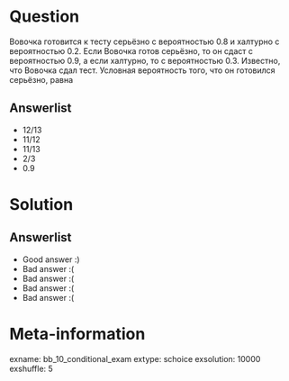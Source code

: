 Question
========

Вовочка готовится к тесту серьёзно с вероятностью $0.8$ и халтурно с вероятностью $0.2$. 
Если Вовочка готов серьёзно, то он сдаст с вероятностью $0.9$, а если халтурно, то с вероятностью $0.3$.
Известно, что Вовочка сдал тест. Условная вероятность того, что он готовился серьёзно, равна 

Answerlist
----------
*  $12/13$
*  $11/12$
*  $11/13$
*  $2/3$
*  $0.9$

Solution
========

Answerlist
----------
*  Good answer :)
*  Bad answer :(
*  Bad answer :(
*  Bad answer :(
*  Bad answer :(

Meta-information
================
exname: bb_10_conditional_exam
extype: schoice
exsolution: 10000
exshuffle: 5
